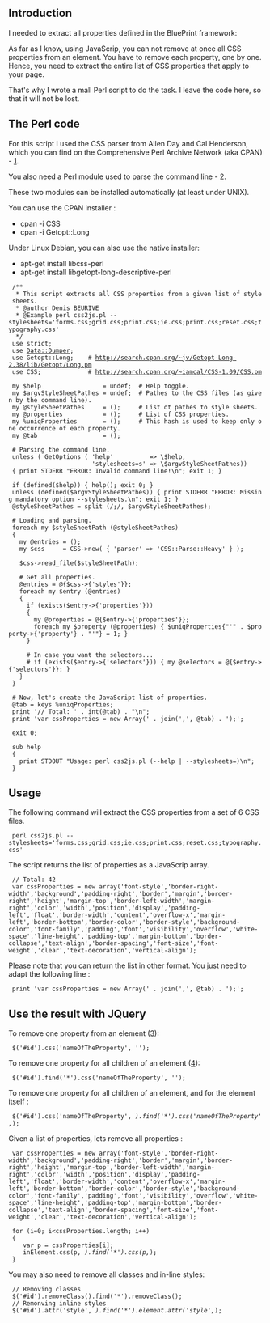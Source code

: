 
==Introduction==

I needed to extract all properties defined in the BluePrint framework:

As far as I know, using JavaScrip, you can not remove at once all CSS properties from an element. You have to remove each property, one by one. Hence, you need to extract the entire list of CSS properties that apply to your page.

That's why I wrote a mall Perl script to do the task. I leave the code here, so that it will not be lost.

==The Perl code==

For this script I used the CSS parser from Allen Day and Cal Henderson, which you can find on the Comprehensive Perl Archive Network (aka CPAN) - [http://search.cpan.org/~iamcal/CSS-1.09/CSS.pm].

You also need a Perl module used to parse the command line - [http://search.cpan.org/~jv/Getopt-Long-2.38/lib/Getopt/Long.pm].

These two modules can be installed automatically (at least under UNIX).

You can use the CPAN installer :
*  cpan -i CSS
*  cpan -i Getopt::Long


Under Linux Debian, you can also use the native installer:
*  apt-get install libcss-perl
*  apt-get install libgetopt-long-descriptive-perl


  /**
   * This script extracts all CSS properties from a given list of style sheets.
   * @author Denis BEURIVE
   * @Example perl css2js.pl --stylesheets='forms.css;grid.css;print.css;ie.css;print.css;reset.css;typography.css'
   */
  use strict;
  use Data::Dumper;
  use Getopt::Long;    # http://search.cpan.org/~jv/Getopt-Long-2.38/lib/Getopt/Long.pm
  use CSS;             # http://search.cpan.org/~iamcal/CSS-1.09/CSS.pm
  
  my $help                 = undef;  # Help toggle.
  my $argvStyleSheetPathes = undef;  # Pathes to the CSS files (as given by the command line).
  my @styleSheetPathes     = ();     # List ot pathes to style sheets.
  my @properties           = ();     # List of CSS properties.
  my %uniqProperties       = ();     # This hash is used to keep only one occurrence of each property.
  my @tab                  = ();
  
  # Parsing the command line.
  unless ( GetOptions ( 'help'          => \$help,
                        'stylesheets=s' => \$argvStyleSheetPathes))
  { print STDERR "ERROR: Invalid command line!\n"; exit 1; }
  
  if (defined($help)) { help(); exit 0; }
  unless (defined($argvStyleSheetPathes)) { print STDERR "ERROR: Missing mandatory option --stylesheets.\n"; exit 1; }
  @styleSheetPathes = split (/;/, $argvStyleSheetPathes);
  
  # Loading and parsing.
  foreach my $styleSheetPath (@styleSheetPathes)
  {
    my @entries = ();
    my $css     = CSS->new( { 'parser' => 'CSS::Parse::Heavy' } );
  
    $css->read_file($styleSheetPath);
  
    # Get all properties.
    @entries = @{$css->{'styles'}};
    foreach my $entry (@entries)
    {
      if (exists($entry->{'properties'}))
      {
        my @properties = @{$entry->{'properties'}};
        foreach my $property (@properties) { $uniqProperties{"'" . $property->{'property'} . "'"} = 1; }
      }
  
      # In case you want the selectors...
      # if (exists($entry->{'selectors'})) { my @selectors = @{$entry->{'selectors'}}; }
    }
  }
  
  # Now, let's create the JavaScript list of properties.
  @tab = keys %uniqProperties;
  print '// Total: ' . int(@tab) . "\n";
  print 'var cssProperties = new Array(' . join(',', @tab) . ');';
  
  exit 0;
  
  sub help
  {
    print STDOUT "Usage: perl css2js.pl (--help | --stylesheets=<list of style sheets>)\n";
  }

==Usage==

The following command will extract the CSS properties from a set of 6 CSS files.

  perl css2js.pl --stylesheets='forms.css;grid.css;ie.css;print.css;reset.css;typography.css'

The script returns the list of properties as a JavaScrip array. 

  // Total: 42
  var cssProperties = new array('font-style','border-right-width','background','padding-right','border','margin','border-right','height','margin-top','border-left-width','margin-right','color','width','position','display','padding-left','float','border-width','content','overflow-x','margin-left','border-bottom','border-color','border-style','background-color','font-family','padding','font','visibility','overflow','white-space','line-height','padding-top','margin-bottom','border-collapse','text-align','border-spacing','font-size','font-weight','clear','text-decoration','vertical-align');

Please note that you can return the list in other format. You just need to adapt the following line :

  print 'var cssProperties = new Array(' . join(',', @tab) . ');';

==Use the result with JQuery==

To remove one property from an element ([http://api.jquery.com/css/]):

  $('#id').css('nameOfTheProperty', '');

To remove one property for all children of an element ([http://api.jquery.com/find/]):

  $('#id').find('*').css('nameOfTheProperty', '');

To remove one property for all children of an element, and for the element itself :

  $('#id').css('nameOfTheProperty', '').find('*').css('nameOfTheProperty', '');

Given a list of properties, lets remove all properties :

  var cssProperties = new array('font-style','border-right-width','background','padding-right','border','margin','border-right','height','margin-top','border-left-width','margin-right','color','width','position','display','padding-left','float','border-width','content','overflow-x','margin-left','border-bottom','border-color','border-style','background-color','font-family','padding','font','visibility','overflow','white-space','line-height','padding-top','margin-bottom','border-collapse','text-align','border-spacing','font-size','font-weight','clear','text-decoration','vertical-align');
  
  for (i=0; i<cssProperties.length; i++)
  {
     var p = cssProperties[i];
     inElement.css(p, '').find('*').css(p, '');
  }

You may also need to remove all classes and in-line styles:

  // Removing classes
  $('#id').removeClass().find('*').removeClass();
  // Remonving inline styles
  $('#id').attr('style', '').find('*').element.attr('style', '');




